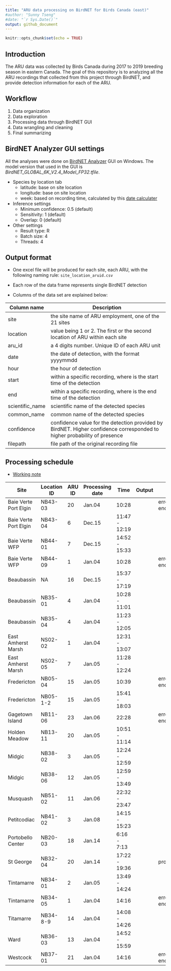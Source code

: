 ```yaml
---
title: "ARU data processing on BirdNET for Birds Canada (east)"
#author: "Sunny Tseng"
#date: "`r Sys.Date()`"
output: github_document
---
```


```r
knitr::opts_chunk$set(echo = TRUE)
```

## Introduction

The ARU data was collected by Birds Canada during 2017 to 2019 breeding season in eastern Canada. The goal of this repository is to analyzing all the ARU recordings that collected from this project through BirdNET, and provide detection information for each of the ARU.

## Workflow

1.  Data organization
2.  Data exploration
3.  Processing data through BirdNET GUI
4.  Data wrangling and cleaning
5.  Final summarizing

## BirdNET Analyzer GUI settings

All the analyses were done on [BirdNET Analyzer](https://github.com/kahst/BirdNET-Analyzer) GUI on Windows. The model version that used in the GUI is *BirdNET_GLOBAL_6K_V2.4_Model_FP32.tfile*.

-   Species by location tab
    -   latitude: base on site location
    -   longitude: base on site location
    -   week: based on recording time, calculated by this [date calculater](https://www.timeanddate.com/date/weeknumber.html)
-   Inference settings
    -   Minimum confidence: 0.5 (default)
    -   Sensitivity: 1 (default)
    -   Overlap: 0 (default)
-   Other settings
    -   Result type: R
    -   Batch size: 4
    -   Threads: 4

## Output format

-   One excel file will be produced for each site, each ARU, with the following naming rule: `site_location_aruid.csv`

-   Each row of the data frame represents single BirdNET detection

-   Columns of the data set are explained below:

| Column name     | Description                                                                                                              |
|-------------------|-----------------------------------------------------|
| site            | the site name of ARU employment, one of the 21 sites                                                                     |
| location        | value being 1 or 2. The first or the second location of ARU within each site                                             |
| aru_id          | a 4 digits number. Unique ID of each ARU unit                                                                            |
| date            | the date of detection, with the format yyyymmdd                                                                          |
| hour            | the hour of detection                                                                                                    |
| start           | within a specific recording, where is the start time of the detection                                                    |
| end             | within a specific recording, where is the end time of the detection                                                      |
| scientific_name | scientific name of the detected species                                                                                  |
| common_name     | common name of the detected species                                                                                      |
| confidence      | confidence value for the detection provided by BirdNET. Higher confidence corresponded to higher probability of presence |
| filepath        | file path of the original recording file                                                                                 |

## Processing schedule

-   [Working note](./docs/working-notes.md)

| Site                  | Location ID | ARU ID | Processing date | Time          | Output | Note                    |
|-----------|-----------|-----------|-----------|-----------|-----------|-----------|
| Baie Verte Port Elgin | NB43-03     | 20     | Jan.04          | 10:28         |        | error - file encryption |
| Baie Verte Port Elgin | NB43-04     | 6      | Dec.15          | 11:47 - 12:19 |        |                         |
| Baie Verte WFP        | NB44-01     | 7      | Dec.15          | 14:52 - 15:33 |        |                         |
| Baie Verte WFP        | NB44-09     | 1      | Jan.04          | 10:28         |        | error - file encryption |
| Beaubassin            | NA          | 16     | Dec.15          | 15:37 - 17:19 |        |                         |
| Beaubassin            | NB35-01     | 4      | Jan.04          | 10:28 - 11:01 |        |                         |
| Beaubassin            | NB35-04     | 4      | Jan.04          | 11:23 - 12:05 |        |                         |
| East Amherst Marsh    | NS02-02     | 1      | Jan.04          | 12:31 - 13:07 |        |                         |
| East Amherst Marsh    | NS02-05     | 7      | Jan.05          | 11:28 - 12:24 |        |                         |
| Fredericton           | NB05-04     | 15     | Jan.05          | 10:39         |        | error - file encryption |
| Fredericton           | NB05-1-2    | 15     | Jan.05          | 15:41 - 18:03 |        |                         |
| Gagetown Island       | NB11-06     | 23     | Jan.06          | 22:28         |        | error - file encryption |
| Holden Meadow         | NB13-11     | 20     | Jan.05          | 10:51 - 11:14 |        |                         |
| Midgic                | NB38-02     | 3      | Jan.05          | 12:24 - 12:59 |        |                         |
| Midgic                | NB38-06     | 12     | Jan.05          | 12:59 - 13:49 |        |                         |
| Musquash              | NB51-02     | 11     | Jan.06          | 22:32 - 23:47 |        |                         |
| Petitcodiac           | NB41-02     | 3      | Jan.08          | 14:15 - 15:23 |        |                         |
| Portobello Center     | NB20-03     | 18     | Jan.14          | 6:16 - 7:13   |        |                         |
| St George             | NB32-04     | 20     | Jan.14          | 17:22 - 19:36 |        | processing              |
| Tintamarre            | NB34-01     | 2      | Jan.05          | 13:49 - 14:24 |        |                         |
| Tintamarre            | NB34-05     | 1      | Jan.04          | 14:16         |        | error - file encryption |
| Titamarre             | NB34-8-9    | 14     | Jan.04          | 14:08 - 14:26 |        |                         |
| Ward                  | NB36-03     | 13     | Jan.04          | 14:52 - 15:59 |        |                         |
| Westcock              | NB37-01     | 21     | Jan.04          | 14:16         |        | error - file encryption |
